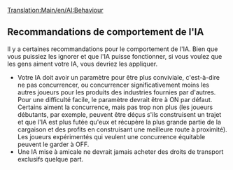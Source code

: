 [[Translation:Main/en/AI:Behaviour]]
{{fr/NonIA}}

{{fr/Note|Alors que certaines personnes conseillent fortement de suivre ces recommandations, elles ne sont en aucun cas obligatoires. Sentez-vous libre de les ignorer toutes ou en partie si elles ne vous plaisent pas.}}

==Recommandations de comportement de l'IA==

Il y a certaines recommandations pour le comportement de l'IA. Bien que vous puissiez les ignorer et que l'IA puisse fonctionner, si vous voulez que les gens aiment votre IA, vous devriez les appliquer.

* Votre IA doit avoir un paramètre pour être plus conviviale, c'est-à-dire ne pas concurrencer, ou concurrencer significativement moins les autres joueurs pour les produits des industries fournies par d'autres. Pour une difficulté facile, le paramètre devrait être à ON par défaut. Certains aiment la concurrence, mais pas trop non plus (les joueurs débutants, par exemple, peuvent être déçus s'ils construisent un trajet et que l'IA est plus futée qu'eux et récupère la plus grande partie de la cargaison et des profits en construisant une meilleure route à proximité). Les joueurs expérimentés qui veulent une concurrence équitable peuvent le garder à OFF.
* Une IA mise à amicale ne devrait jamais acheter des droits de transport exclusifs quelque part.